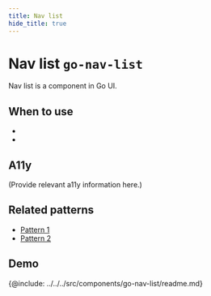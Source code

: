 ```yaml
---
title: Nav list
hide_title: true
---
```



# Nav list <span className="text-size-0">`go-nav-list`</span>

<!-- Description -->
<div className="text-size-1">
  Nav list is a component in Go UI.
</div>

## When to use

-
-

## A11y

(Provide relevant a11y information here.)



## Related patterns

<!-- Patterns that uses this component -->

- [Pattern 1](#)
- [Pattern 2](#)

<!-- Demos, tips, variations, use cases -->


## Demo

<Demo code={demoSource} />

<!-- API -->

{@include: ../../../src/components/go-nav-list/readme.md}
